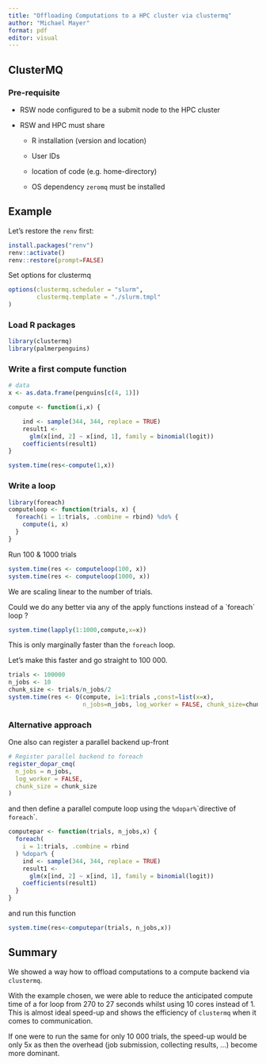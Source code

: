 ```yaml
---
title: "Offloading Computations to a HPC cluster via clustermq"
author: "Michael Mayer"
format: pdf
editor: visual
---
```


## ClusterMQ

### Pre-requisite

-   RSW node configured to be a submit node to the HPC cluster

-   RSW and HPC must share

    -   R installation (version and location)

    -   User IDs

    -   location of code (e.g. home-directory)

    -   OS dependency `zeromq` must be installed

## Example

Let's restore the `renv` first:

```r
install.packages("renv")
renv::activate()
renv::restore(prompt=FALSE)
```

Set options for clustermq

```r
options(clustermq.scheduler = "slurm",
        clustermq.template = "./slurm.tmpl"
)
```

### Load R packages

```r
library(clustermq)
library(palmerpenguins)
```

### Write a first compute function

```r
# data
x <- as.data.frame(penguins[c(4, 1)])

compute <- function(i,x) {

    ind <- sample(344, 344, replace = TRUE)
    result1 <-
      glm(x[ind, 2] ~ x[ind, 1], family = binomial(logit))
    coefficients(result1)
}

system.time(res<-compute(1,x))
```

### Write a loop

```r
library(foreach)
computeloop <- function(trials, x) {
  foreach(i = 1:trials, .combine = rbind) %do% {
    compute(i, x)
  }
}
```

Run 100 & 1000 trials

```r
system.time(res <- computeloop(100, x))
system.time(res <- computeloop(1000, x))
```

We are scaling linear to the number of trials.

Could we do any better via any of the apply functions instead of a \`foreach\` loop ?

```r
system.time(lapply(1:1000,compute,x=x))
```

This is only marginally faster than the `foreach` loop.

Let's make this faster and go straight to 100 000.

```r
trials <- 100000
n_jobs <- 10
chunk_size <- trials/n_jobs/2
system.time(res <- Q(compute, i=1:trials ,const=list(x=x), 
                     n_jobs=n_jobs, log_worker = FALSE, chunk_size=chunk_size))
```

### Alternative approach

One also can register a parallel backend up-front

```r
# Register parallel backend to foreach
register_dopar_cmq(
  n_jobs = n_jobs,
  log_worker = FALSE,
  chunk_size = chunk_size
)

```

and then define a parallel compute loop using the `%dopar%`\`directive of `foreach`\`.

```r
computepar <- function(trials, n_jobs,x) {
  foreach(
    i = 1:trials, .combine = rbind
  ) %dopar% {
    ind <- sample(344, 344, replace = TRUE)
    result1 <-
      glm(x[ind, 2] ~ x[ind, 1], family = binomial(logit))
    coefficients(result1)
  }
}
```

and run this function

```r
system.time(res<-computepar(trials, n_jobs,x))
```

## Summary

We showed a way how to offload computations to a compute backend via `clustermq`.

With the example chosen, we were able to reduce the anticipated compute time of a for loop from 270 to 27 seconds whilst using 10 cores instead of 1. This is almost ideal speed-up and shows the efficiency of `clustermq` when it comes to communication.

If one were to run the same for only 10 000 trials, the speed-up would be only 5x as then the overhead (job submission, collecting results, ...) become more dominant.
